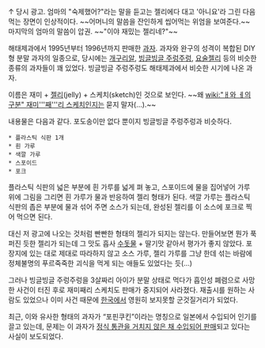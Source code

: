 {{{#!html
<object id='skplayer' name='skplayer' width='480' height='384' classid='clsid:D27CDB6E-AE6D-11cf-96B8-444553540000' codebase='http://download.macromedia.com/pub/shockwave/cabs/flash/swflash.cab#version=9.0.115.00'><param name='movie' value='http://v.nate.com/v.sk/movie/0%7C208582581/20090718150700819009141001' /><param name='allowFullscreen' value='true' /><param name='allowScriptAccess' value='always' /><param name='wmode' value='transparent' /><embed src='http://v.nate.com/v.sk/movie/0%7C208582581/20090718150700819009141001' wmode='transparent' allowScriptAccess='always' allowFullscreen='true' name='skplayer' width='480' height='384' type='application/x-shockwave-flash' pluginspage='http://www.macromedia.com/go/getflashplayer' /></object>}}}
↑ 당시 광고. 엄마의 "숙제했어?"라는 말을 듣고는 젤리에다 대고 '아니요'라 그린 다음 먹는 장면이 인상적이다. ~~어머니의 말씀을 잔인하게 씹어먹는 위엄을 보여준다.~~ 마지막의 엄마의 말씀이 압권. ~~"이야 재밌는 젤리네?"~~

해태제과에서 1995년부터 1996년까지 판매한 [[과자]]. 과자와 완구의 성격이 복합된 DIY형 분말 과자의 일종으로, 당시에는 [[개구리알]], [[빙글빙글 주렁주렁]], [[요술젤리]] 등의 비슷한 종류의 과자들이 꽤 있었다. 빙글빙글 주렁주렁도 해태제과에서 비슷한 시기에 나온 과자.

이름은 재미 + [[젤리]](jelly) + 스케치(sketch)인 것으로 보인다. ~~왜 [[wiki:"ㅐ와 ㅔ의 구분" 재미'''째'''리 스케치]]인지는 묻지 말자(…).~~

내용물은 다음과 같다. 포도송이만 없다 뿐이지 빙글빙글 주렁주렁과 비슷하다.

 * 플라스틱 식판 1개
 * 흰 가루
 * 색깔 가루
 * 스포이드
 * 포크

플라스틱 식판의 넓은 부분에 흰 가루를 넓게 펴 놓고, 스포이드에 물을 집어넣어 가루 위에 그림을 그리면 흰 가루가 물과 반응하여 젤리 형태가 된다. 색깔 가루는 플라스틱 식판의 좁은 부분에 물과 섞어 주면 소스가 되는데, 완성된 젤리를 이 소스에 포크로 찍어 먹으면 된다.

대신 저 광고에 나오는 것처럼 빤빤한 형태의 젤리가 되지는 않는다. 만들어보면 뭔가 푹 퍼진 듯한 젤리가 되는데 그 맛도 흡사 [[수돗물]] + 딸기맛 같아서 평가가 좋지 않았다. 포장지에 있는 대로 제대로 따라하지 않고 소스 가루, 젤리 가루를 그냥 한데 섞는 바람에 정체불명의 푸르죽죽한 괴식을 먹게 되는 애들도 있었다는 듯(...)

그러나 빙글빙글 주렁주렁을 3살짜리 아이가 분말 상태로 먹다가 흡인성 폐렴으로 사망한 사건이 터진 후로 재미째리 스케치도 판매가 중지되어 사라졌다. 재출시를 원하는 사람도 있었으나 이미 사건 때문에 [[한국]]에서 영원히 보지못할 군것질거리가 되었다.

최근, 이와 유사한 형태의 과자가 “포핀쿠킨”이라는 명칭으로 일본에서 수입되어 인기를 끌고 있는데, 문제는 이 과자가 [http://news.jtbc.joins.com/html/953/NB10775953.html 정식 통관을 거치지 않은 채 수입되어 판매]되고 있다는 사실이 보도되었다.
